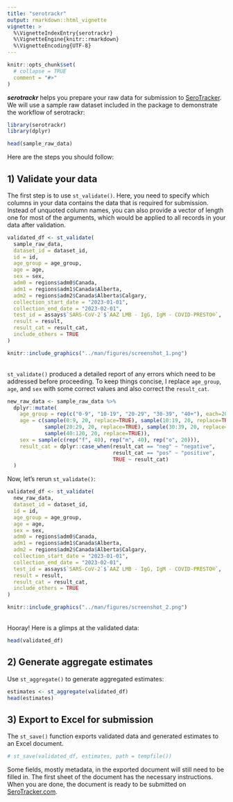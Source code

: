 ```yaml
---
title: "serotrackr"
output: rmarkdown::html_vignette
vignette: >
  %\VignetteIndexEntry{serotrackr}
  %\VignetteEngine{knitr::rmarkdown}
  %\VignetteEncoding{UTF-8}
---
```


```r
knitr::opts_chunk$set(
  # collapse = TRUE
  comment = "#>"
)
```


***serotrackr*** helps you prepare your raw data for submission to [SeroTracker](https://serotracker.com){target="_blank"}. We will use a sample raw dataset included in the package to demonstrate the workflow of serotrackr:

```r
library(serotrackr)
library(dplyr)

head(sample_raw_data)
```

Here are the steps you should follow:

## 1) Validate your data

The first step is to use `st_validate()`. Here, you need to specify which columns in your data contains the data that is required for submission. Instead of unquoted column names, you can also provide a vector of length one for most of the arguments, which would be applied to all records in your data after validation.


```r
validated_df <- st_validate(
  sample_raw_data,
  dataset_id = dataset_id,
  id = id,
  age_group = age_group,
  age = age,
  sex = sex,
  adm0 = regions$adm0$Canada,
  adm1 = regions$adm1$Canada$Alberta,
  adm2 = regions$adm2$Canada$Alberta$Calgary,
  collection_start_date = "2023-01-01",
  collection_end_date = "2023-02-01",
  test_id = assays$`SARS-CoV-2`$`AAZ LMB - IgG, IgM - COVID-PRESTO®`,
  result = result,
  result_cat = result_cat,
  include_others = TRUE
)
```

```r
knitr::include_graphics("../man/figures/screenshot_1.png")
```

  
<br>
`st_validate()` produced a detailed report of any errors which need to be addressed before proceeding. To keep things concise, I replace `age_group`, `age`, and `sex` with some correct values and also correct the `result_cat`.

```r
new_raw_data <- sample_raw_data %>%
  dplyr::mutate(
    age_group = rep(c("0-9", "10-19", "20-29", "30-39", "40+"), each=20),
    age = c(sample(0:9, 20, replace=TRUE), sample(10:19, 20, replace=TRUE),
            sample(20:29, 20, replace=TRUE), sample(30:39, 20, replace=TRUE),
            sample(40:120, 20, replace=TRUE)),
    sex = sample(c(rep("f", 40), rep("m", 40), rep("o", 20))),
    result_cat = dplyr::case_when(result_cat == "neg" ~ "negative",
                                  result_cat == "pos" ~ "positive",
                                  TRUE ~ result_cat)
  )
```

Now, let's rerun `st_validate()`:

```r
validated_df <- st_validate(
  new_raw_data,
  dataset_id = dataset_id,
  id = id,
  age_group = age_group,
  age = age,
  sex = sex,
  adm0 = regions$adm0$Canada,
  adm1 = regions$adm1$Canada$Alberta,
  adm2 = regions$adm2$Canada$Alberta$Calgary,
  collection_start_date = "2023-01-01",
  collection_end_date = "2023-02-01",
  test_id = assays$`SARS-CoV-2`$`AAZ LMB - IgG, IgM - COVID-PRESTO®`,
  result = result,
  result_cat = result_cat,
  include_others = TRUE
)
```

```r
knitr::include_graphics("../man/figures/screenshot_2.png")
```
  
<br>
Hooray! Here is a glimps at the validated data:

```r
head(validated_df)
```


## 2) Generate aggregate estimates

Use `st_aggregate()` to generate aggregated estimates:

```r
estimates <- st_aggregate(validated_df)
head(estimates)
```


## 3) Export to Excel for submission
The `st_save()` function exports validated data and generated estimates to an Excel document.

```r
# st_save(validated_df, estimates, path = tempfile())
```

Some fields, mostly metadata, in the exported document will still need to be filled in. The first sheet of the document has the necessary instructions. When you are done, the document is ready to be submitted on [SeroTracker.com](https://serotracker.com){target="_blank"}.
